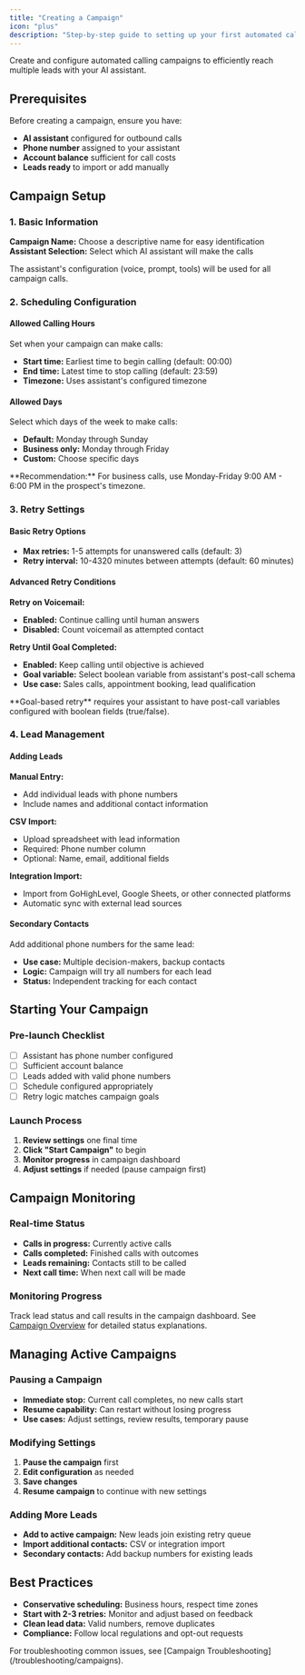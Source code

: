 ```yaml
---
title: "Creating a Campaign"
icon: "plus"
description: "Step-by-step guide to setting up your first automated calling campaign"
---
```


Create and configure automated calling campaigns to efficiently reach multiple leads with your AI assistant.

## Prerequisites

Before creating a campaign, ensure you have:
- **AI assistant** configured for outbound calls
- **Phone number** assigned to your assistant  
- **Account balance** sufficient for call costs
- **Leads ready** to import or add manually

## Campaign Setup

### 1. Basic Information

**Campaign Name:** Choose a descriptive name for easy identification
**Assistant Selection:** Select which AI assistant will make the calls

<Note>
The assistant's configuration (voice, prompt, tools) will be used for all campaign calls.
</Note>

### 2. Scheduling Configuration

#### Allowed Calling Hours
Set when your campaign can make calls:
- **Start time:** Earliest time to begin calling (default: 00:00)
- **End time:** Latest time to stop calling (default: 23:59)
- **Timezone:** Uses assistant's configured timezone

#### Allowed Days
Select which days of the week to make calls:
- **Default:** Monday through Sunday
- **Business only:** Monday through Friday
- **Custom:** Choose specific days

<Tip>
**Recommendation:** For business calls, use Monday-Friday 9:00 AM - 6:00 PM in the prospect's timezone.
</Tip>

### 3. Retry Settings

#### Basic Retry Options
- **Max retries:** 1-5 attempts for unanswered calls (default: 3)
- **Retry interval:** 10-4320 minutes between attempts (default: 60 minutes)

#### Advanced Retry Conditions

**Retry on Voicemail:**
- **Enabled:** Continue calling until human answers
- **Disabled:** Count voicemail as attempted contact

**Retry Until Goal Completed:**
- **Enabled:** Keep calling until objective is achieved
- **Goal variable:** Select boolean variable from assistant's post-call schema
- **Use case:** Sales calls, appointment booking, lead qualification

<Warning>
**Goal-based retry** requires your assistant to have post-call variables configured with boolean fields (true/false).
</Warning>

### 4. Lead Management

#### Adding Leads

**Manual Entry:**
- Add individual leads with phone numbers
- Include names and additional contact information

**CSV Import:**
- Upload spreadsheet with lead information
- Required: Phone number column
- Optional: Name, email, additional fields

**Integration Import:**
- Import from GoHighLevel, Google Sheets, or other connected platforms
- Automatic sync with external lead sources

#### Secondary Contacts
Add additional phone numbers for the same lead:
- **Use case:** Multiple decision-makers, backup contacts
- **Logic:** Campaign will try all numbers for each lead
- **Status:** Independent tracking for each contact

## Starting Your Campaign

### Pre-launch Checklist
- [ ] Assistant has phone number configured
- [ ] Sufficient account balance
- [ ] Leads added with valid phone numbers
- [ ] Schedule configured appropriately
- [ ] Retry logic matches campaign goals

### Launch Process
1. **Review settings** one final time
2. **Click "Start Campaign"** to begin
3. **Monitor progress** in campaign dashboard
4. **Adjust settings** if needed (pause campaign first)

## Campaign Monitoring

### Real-time Status
- **Calls in progress:** Currently active calls
- **Calls completed:** Finished calls with outcomes
- **Leads remaining:** Contacts still to be called
- **Next call time:** When next call will be made

### Monitoring Progress
Track lead status and call results in the campaign dashboard. See [Campaign Overview](/campaigns/index#campaign-monitoring) for detailed status explanations.

## Managing Active Campaigns

### Pausing a Campaign
- **Immediate stop:** Current call completes, no new calls start
- **Resume capability:** Can restart without losing progress
- **Use cases:** Adjust settings, review results, temporary pause

### Modifying Settings
1. **Pause the campaign** first
2. **Edit configuration** as needed
3. **Save changes**
4. **Resume campaign** to continue with new settings

### Adding More Leads
- **Add to active campaign:** New leads join existing retry queue
- **Import additional contacts:** CSV or integration import
- **Secondary contacts:** Add backup numbers for existing leads

## Best Practices

- **Conservative scheduling:** Business hours, respect time zones
- **Start with 2-3 retries:** Monitor and adjust based on feedback
- **Clean lead data:** Valid numbers, remove duplicates
- **Compliance:** Follow local regulations and opt-out requests

<Note>
For troubleshooting common issues, see [Campaign Troubleshooting](/troubleshooting/campaigns).
</Note>
